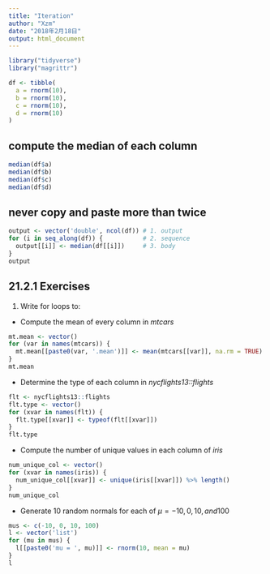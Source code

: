 ```yaml
---
title: "Iteration"
author: "Xzm"
date: "2018年2月18日"
output: html_document
---
```

```r
library("tidyverse")
library("magrittr")
```

```r
df <- tibble(
  a = rnorm(10),
  b = rnorm(10),
  c = rnorm(10),
  d = rnorm(10)
)
```
## compute the median of each column
```r
median(df$a)
median(df$b)
median(df$c)
median(df$d)
```

## never copy and paste more than twice
```r
output <- vector('double', ncol(df)) # 1. output
for (i in seq_along(df)) {           # 2. sequence
  output[[i]] <- median(df[[i]])     # 3. body
}
output
```

## 21.2.1 Exercises
1. Write for loops to:
  - Compute the mean of every column in *mtcars*
```r
mt.mean <- vector()
for (var in names(mtcars)) {
  mt.mean[[paste0(var, '.mean')]] <- mean(mtcars[[var]], na.rm = TRUE)
}
mt.mean
```
 - Determine the type of each column in *nycflights13::flights*
```r
flt <- nycflights13::flights
flt.type <- vector()
for (xvar in names(flt)) {
  flt.type[[xvar]] <- typeof(flt[[xvar]])
}
flt.type
```
  - Compute the number of unique values in each column of *iris*
```r
num_unique_col <- vector()
for (xvar in names(iris)) {
  num_unique_col[[xvar]] <- unique(iris[[xvar]]) %>% length()
}
num_unique_col
```

 - Generate 10 random normals for each of $\mu = -10, 0, 10, and 100$ 
```r
mus <- c(-10, 0, 10, 100)
l <- vector('list')
for (mu in mus) {
  l[[paste0('mu = ', mu)]] <- rnorm(10, mean = mu)
}
l
```
 
